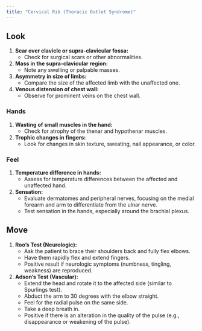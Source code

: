 ```yaml
---
title: "Cervical Rib (Thoracic Outlet Syndrome)"
---
```


## **Look**

1.  **Scar over clavicle or supra-clavicular fossa:**
    -   Check for surgical scars or other abnormalities.
2.  **Mass in the supra-clavicular region:**
    -   Note any swelling or palpable masses.
3.  **Asymmetry in size of limbs:**
    -   Compare the size of the affected limb with the unaffected one.
4.  **Venous distension of chest wall:**
    -   Observe for prominent veins on the chest wall.

### **Hands**

1.  **Wasting of small muscles in the hand:**
    -   Check for atrophy of the thenar and hypothenar muscles.
2.  **Trophic changes in fingers:**
    -   Look for changes in skin texture, sweating, nail appearance, or color.

### **Feel**

1.  **Temperature difference in hands:**
    -   Assess for temperature differences between the affected and unaffected hand.
2.  **Sensation:**
    -   Evaluate dermatomes and peripheral nerves, focusing on the medial forearm and arm to differentiate from the ulnar nerve.
    -   Test sensation in the hands, especially around the brachial plexus.

## **Move**

1.  **Roo’s Test (Neurologic):**
    -   Ask the patient to brace their shoulders back and fully flex elbows.
    -   Have them rapidly flex and extend fingers.
    -   Positive result if neurologic symptoms (numbness, tingling, weakness) are reproduced.
2.  **Adson’s Test (Vascular):**
    -   Extend the head and rotate it to the affected side (similar to Spurlings test).
    -   Abduct the arm to 30 degrees with the elbow straight.
    -   Feel for the radial pulse on the same side.
    -   Take a deep breath in.
    -   Positive if there is an alteration in the quality of the pulse (e.g., disappearance or weakening of the pulse).
